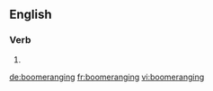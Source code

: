 ==English==

===Verb===
{{head|en|present participle}}

# {{present participle of|boomerang|lang=en}}

[[de:boomeranging]]
[[fr:boomeranging]]
[[vi:boomeranging]]